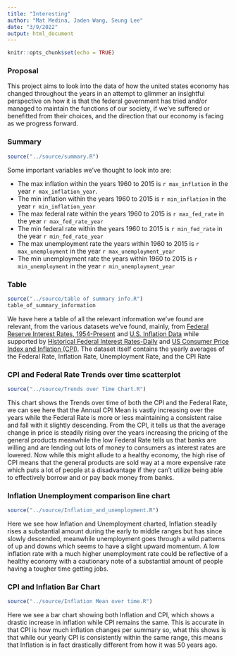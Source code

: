 ```yaml
---
title: "Interesting"
author: "Mat Medina, Jaden Wang, Seung Lee"
date: "3/9/2022"
output: html_document
---
```


```r
knitr::opts_chunk$set(echo = TRUE)
```

### Proposal
This project aims to look into the data of how the united states economy has changed throughout the years in an attempt to glimmer an insightful perspective on how it is that the federal government has tried and/or managed to maintain the functions of our society, if we've suffered or benefitted from their choices, and the direction that our economy is facing as we progress forward.

### Summary
```r
source("../source/summary.R")
```
Some important variables we've thought to look into are:

* The max inflation within the years 1960 to 2015 is `r max_inflation` in the year `r max_inflation_year`.
* The min inflation within the years 1960 to 2015 is `r min_inflation` in the year `r min_inflation_year`
* The max federal rate within the years 1960 to 2015 is `r max_fed_rate` in the year `r max_fed_rate_year`
* The min federal rate within the years 1960 to 2015 is `r min_fed_rate` in the year `r min_fed_rate_year`
* The max unemployment rate the years within 1960 to 2015 is `r max_unemployment` in the year `r max_unemployment_year`
* The min unemployment rate the years within 1960 to 2015 is `r min_unemployment` in the year `r min_unemployment_year`


### Table
```r
source("../source/table of summary info.R")
table_of_summary_information
```

We have here a table of all the relevant information we've found are relevant, from the various datasets we've found, mainly, from [Federal Reserve Interest Rates, 1954-Present](https://www.kaggle.com/federalreserve/interest-rates) and [U.S. Inflation Data](https://www.kaggle.com/varpit94/us-inflation-data-updated-till-may-2021) while supported by  [Historical Federal Interest Rates-Daily](https://www.kaggle.com/dennisholeski/historical-fed-funds) and [US Consumer Price Index and Inflation (CPI)](https://www.kaggle.com/tunguz/us-consumer-price-index-and-inflation-cpi). The dataset itself contains the yearly averages of the Federal Rate, Inflation Rate, Unemployment Rate, and the CPI Rate

### CPI and Federal Rate Trends over time scatterplot
```r
source("../source/Trends over Time Chart.R")
```

This chart shows the Trends over time of both the CPI and the Federal Rate, we  can see here that the Annual CPI Mean is vastly increasing over the years while the Federal Rate is more or less maintaining a consistent raise and fall with it slightly descending. From the CPI, it tells us that the average change in price is steadily rising over the years increasing the pricing of the general products meanwhile the low Federal Rate tells us that banks are willing and are lending out lots of money to consumers as interest rates are lowered. Now while this might allude to a healthy economy, the high rise of CPI means that the general products are sold way at a more expensive rate which puts a lot of people at a disadvantage if they can't utilize being able to effectively borrow and or pay back money from banks.

### Inflation Unemployment comparison line chart
```r
source("../source/Inflation_and_unemployment.R")
```

Here we see how Inflation and Unemployment charted, Inflation steadily rises a substantial amount during the early to middle ranges but has since slowly descended, meanwhile unemployment goes through a wild patterns of up and downs which seems to have a slight upward momentum. A low inflation rate with a much higher unemployment rate could be reflective of a healthy economy with a cautionary note of a substantial amount of people having a tougher time getting jobs.

### CPI and Inflation Bar Chart
```r
source("../source/Inflation Mean over time.R")
```

Here we see a bar chart showing both Inflation and CPI, which shows a drastic increase in inflation while CPI remains the same. This is accurate in that CPI is how much inflation changes per summary so, what this shows is that while our yearly CPI is consistently within the same range, this means that Inflation is in fact drastically different from how it was 50 years ago.
